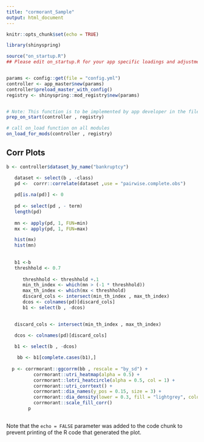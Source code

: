 ```yaml
---
title: "cormorant_Sample"
output: html_document
---
```


```r
knitr::opts_chunk$set(echo = TRUE)
```



```r

library(shinyspring)

source("on_startup.R")
## Please edit on_startup.R for your app specific loadings and adjustments


params <- config::get(file = "config.yml")
controller <- app_master$new(params)
controller$preload_master_with_config()
registry <- shinyspring::mod_registry$new(params)


# Note: This function is to be implemented by app developer in the file on_startup.R
prep_on_start(controller , registry)

# call on_load function on all modules
on_load_for_mods(controller , registry)

```

## Corr Plots

```r


b <- controller$dataset_by_name("bankruptcy")

   dataset <- select(b , -class)
   pd <-  corrr::correlate(dataset ,use = "pairwise.complete.obs")
   
   pd[is.na(pd)] <- 0
   
   pd <- select(pd , - term)
   length(pd)
   
   mn <- apply(pd, 1, FUN=min)
   mx <- apply(pd, 1, FUN=max)

   hist(mx)
   hist(mn)
   
   
   b1 <-b
   threshhold <- 0.7
   
      threshhold <- threshhold +.1
      min_th_index <- which(mn > (-1 * threshhold))
      max_th_index <- which(mx < threshhold)
      discard_cols <- intersect(min_th_index , max_th_index)
      dcos <- colnames(pd)[discard_cols]
      b1 <- select(b , -dcos)   

   
   discard_cols <- intersect(min_th_index , max_th_index)
   
   dcos <- colnames(pd)[discard_cols]

   b1 <- select(b , -dcos)   

    bb <- b1[complete.cases(b1),]
      
  p <- corrmorant::ggcorrm(bb , rescale = "by_sd") +
          corrmorant::utri_heatmap(alpha = 0.5) +
          corrmorant::lotri_heatcircle(alpha = 0.5, col = 1) +
          corrmorant::utri_corrtext() +
          corrmorant::dia_names(y_pos = 0.15, size = 3) +
          corrmorant::dia_density(lower = 0.3, fill = "lightgrey", color = 1) +
          corrmorant::scale_fill_corr()
        p
  

```

Note that the `echo = FALSE` parameter was added to the code chunk to prevent printing of the R code that generated the plot.
